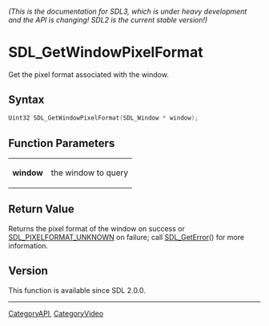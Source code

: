 ====== (This is the documentation for SDL3, which is under heavy development and the API is changing! SDL2 is the current stable version!) ======
= SDL_GetWindowPixelFormat =

Get the pixel format associated with the window.

== Syntax ==

<syntaxhighlight lang='c'>
Uint32 SDL_GetWindowPixelFormat(SDL_Window * window);
</syntaxhighlight>

== Function Parameters ==

{|
|'''window'''
|the window to query
|}

== Return Value ==

Returns the pixel format of the window on success or
[[SDL_PIXELFORMAT_UNKNOWN]] on failure; call [[SDL_GetError]]() for more
information.

== Version ==

This function is available since SDL 2.0.0.

----
[[CategoryAPI]], [[CategoryVideo]]


